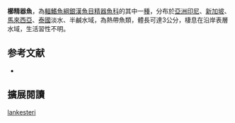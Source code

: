 {{Speciesbox
| name = 櫛精器魚
| image = 
| status = NE
| status_system = IUCN3.1
| genus = Neostethus
| species = lankesteri
| authority = {{le|查爾斯·塔特·里根|Charles Tate Regan|Regan}}, 1916
| synonyms = *''Neostethus siamensis'',Myers, 1937
}}
'''櫛精器魚'''，為[[輻鰭魚綱|輻鰭魚綱]][[銀漢魚目|銀漢魚目]][[精器魚科|精器魚科]]的其中一[[種|種]]，分布於[[亞洲|亞洲]][[印尼|印尼]]、[[新加坡|新加坡]]、[[馬來西亞|馬來西亞]]、[[泰國|泰國]]淡水、半鹹水域，為熱帶魚類，體長可達3公分，棲息在沿岸表層水域，生活習性不明。
==参考文献==
*{{FishBase_species|genus=Neostethus|species=lankesteri|year=2016|month=3}}

== 擴展閱讀 ==
{{refbegin}}
{{wikispecies-inline|Neostethus lankesteri|櫛精器魚}}
{{refend}}
{{Taxonbar|from=Q4622794}}

[[Category:櫛精器魚屬|lankesteri]]


{{魚類小作品}}